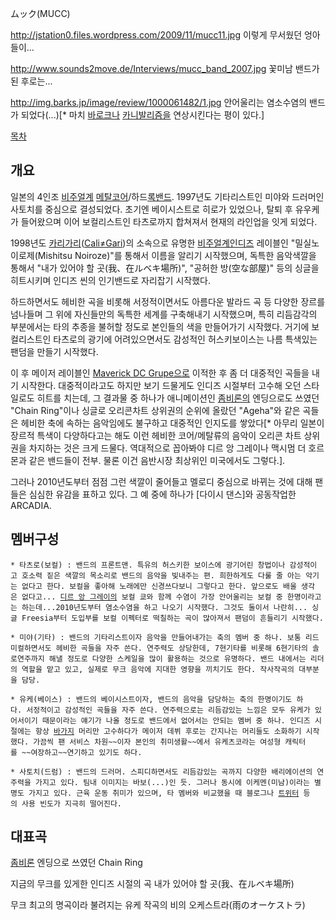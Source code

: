 ムック(MUCC)

http://jstation0.files.wordpress.com/2009/11/mucc11.jpg
이렇게 무서웠던 엉아들이...

http://www.sounds2move.de/Interviews/mucc_band_2007.jpg
꽃미남 밴드가 된 후로는...

http://img.barks.jp/image/review/1000061482/1.jpg
안어울리는 염소수염의 밴드가 되었다(...)[* 마치 [[바로크]]나 [[카니발리즘]]을 연상시킨다는 평이 있다.]

[[목차]]

== 개요 ==

일본의 4인조 [[비주얼계]] [[메탈코어]]/하드[[록밴드]]. 1997년도 기타리스트인 미야와 드러머인 사토치를 중심으로 결성되었다. 초기엔 베이시스트로 히로가 있었으나, 탈퇴 후 유우케가 들어왔으며 이어 보컬리스트인 타츠로까지 합쳐져서 현재의 라인업을 잇게 되었다.

1998년도 [[카리가리]]([[Cali≠Gari]])의 소속으로 유명한 [[비주얼계]]인디즈 레이블인 "밀실노이로제(Mishitsu Noiroze)"를 통해서 이름을 알리기 시작했으며, 독특한 음악색깔을 통해서 "내가 있어야 할 곳(我、在ルベキ場所)", "공허한 방(空な部屋)" 등의 싱글을 히트시키며 인디즈 씬의 인기밴드로 자리잡기 시작했다.

하드하면서도 헤비한 곡을 비롯해 서정적이면서도 아름다운 발라드 곡 등 다양한 장르를 넘나들며 그 위에 자신들만의 독특한 세계를 구축해내기 시작했으며, 특히 리듬감각의 부분에서는 타의 추종을 불허할 정도로 본인들의 색을 만들어가기 시작했다. 거기에 보컬리스트인 타츠로의 광기에 어려있으면서도 감성적인 허스키보이스는 나름 특색있는 팬덤을 만들기 시작했다.

이 후 메이저 레이블인 [[Maverick DC Grupe]]으로 이적한 후 좀 더 대중적인 곡들을 내기 시작한다.
대중적이라고도 하지만 보기 드물게도 인디즈 시절부터 고수해 오던 스타일로도 히트를 치는데, 그 결과물 중 하나가 애니메이션인 [[좀비론]]의 엔딩으로도 쓰였던 "Chain Ring"이나 싱글로 오리콘차트 상위권의 순위에 올랐던 "Ageha"와 같은 곡들은 헤비한 축에 속하는 음악임에도 불구하고 대중적인 인지도를 쌓았다[* 아무리 일본이 장르적 특색이 다양하다고는 해도 이런 헤비한 코어/메탈류의 음악이 오리콘 차트 상위권을 차지하는 것은 크게 드물다. 역대적으로 꼽아봐야 디르 앙 그레이나 맥시멈 더 호르몬과 같은 밴드들이 전부. 물론 이건 음반시장 최상위인 미국에서도 그렇다.].

그러나 2010년도부터 점점 그런 색깔이 줄어들고 멜로디 중심으로 바뀌는 것에 대해 팬들은 심심한 유감을 표하고 있다. 그 예 중에 하나가 [다이시 댄스]와 공동작업한 ARCADIA.

== 멤버구성 ==
 * 타츠로(보컬) : 밴드의 프론트맨. 특유의 허스키한 보이스에 광기어린 창법이나 감성적이고 호소력 짙은 색깔의 목소리로 밴드의 음악을 빛내주는 편. 희한하게도 다룰 줄 아는 악기는 없다고 한다. 보컬을 좋아해 노래에만 신경쓰다보니 그렇다고 한다. 앞으로도 배울 생각은 없다고... [[디르 앙 그레이]]의 보컬 쿄와 함께 수염이 가장 안어울리는 보컬 중 한명이라고는 하는데...2010년도부터 염소수염을 하고 나오기 시작했다. 그것도 둘이서 나란히... 싱글 Freesia부터 도입부를 보컬 이펙터로 떡칠하는 곡이 많아져서 팬덤이 흔들리기 시작했다.

 * 미야(기타) : 밴드의 기타리스트이자 음악을 만들어내가는 축의 멤버 중 하나. 보통 리드미컬하면서도 헤비한 곡들을 자주 쓴다. 연주력도 상당한데, 7현기타를 비롯해 6현기타의 솔로연주까지 해낼 정도로 다양한 스케일을 많이 활용하는 것으로 유명하다. 밴드 내에서는 리더의 역할을 맡고 있고, 실제로 무크 음악에 지대한 영향을 끼치기도 한다. 작사작곡의 대부분을 담당.  

 * 유케(베이스) : 밴드의 베이시스트이자, 밴드의 음악을 담당하는 축의 한명이기도 하다. 서정적이고 감성적인 곡들을 자주 쓴다. 연주력으로는 리듬감있는 느낌은 모두 유케가 있어서이기 때문이라는 얘기가 나올 정도로 밴드에서 없어서는 안되는 멤버 중 하나. 인디즈 시절에는 항상 [[바가지]] 머리만 고수하다가 메이저 데뷔 후로는 간지나는 머리들도 소화하기 시작했다. 가끔씩 팬 서비스 차원~~이자 본인의 취미생활~~에서 유케츠코라는 여성형 캐릭터를 ~~여장하고~~연기하고 있기도 하다.

 * 사토치(드럼) : 밴드의 드러머. 스피디하면서도 리듬감있는 곡까지 다양한 배리에이션의 연주력을 가지고 있다. 팀내 이미지는 바보(...)인 듯. 그러나 동시에 이케멘(미남)이라는 별명도 가지고 있다. 근육 운동 취미가 있으며, 타 멤버와 비교했을 때 블로그나 [[트위터]] 등의 사용 빈도가 지극히 떨어진다. 

== 대표곡 ==
{{{#!html
<iframe title="YouTube video player" width="480" height="390" src="http://www.youtube.com/embed/8pPsGlGYMj8" frameborder="0" allowfullscreen></iframe>
}}}
[[좀비론]] 엔딩으로 쓰였던 Chain Ring

{{{#!html
<object width="640" height="390"><param name="movie" value="http://www.youtube.com/v/dv_dTff67Kw&hl=ko_KR&feature=player_embedded&version=3"></param><param name="allowFullScreen" value="true"></param><param name="allowScriptAccess" value="always"></param><embed src="http://www.youtube.com/v/dv_dTff67Kw&hl=ko_KR&feature=player_embedded&version=3" type="application/x-shockwave-flash" allowfullscreen="true" allowScriptAccess="always" width="640" height="390"></embed></object>
}}}
지금의 무크를 있게한 인디즈 시절의 곡 내가 있어야 할 곳(我、在ルベキ場所)

{{{#!html
<object width="640" height="390"><param name="movie" value="http://www.youtube.com/v/advgTzfG2uk&hl=ko_KR&feature=player_embedded&version=3"></param><param name="allowFullScreen" value="true"></param><param name="allowScriptAccess" value="always"></param><embed src="http://www.youtube.com/v/advgTzfG2uk&hl=ko_KR&feature=player_embedded&version=3" type="application/x-shockwave-flash" allowfullscreen="true" allowScriptAccess="always" width="640" height="390"></embed></object>
}}}
무크 최고의 명곡이라 불려지는 유케 작곡의 비의 오케스트라(雨のオーケストラ)

